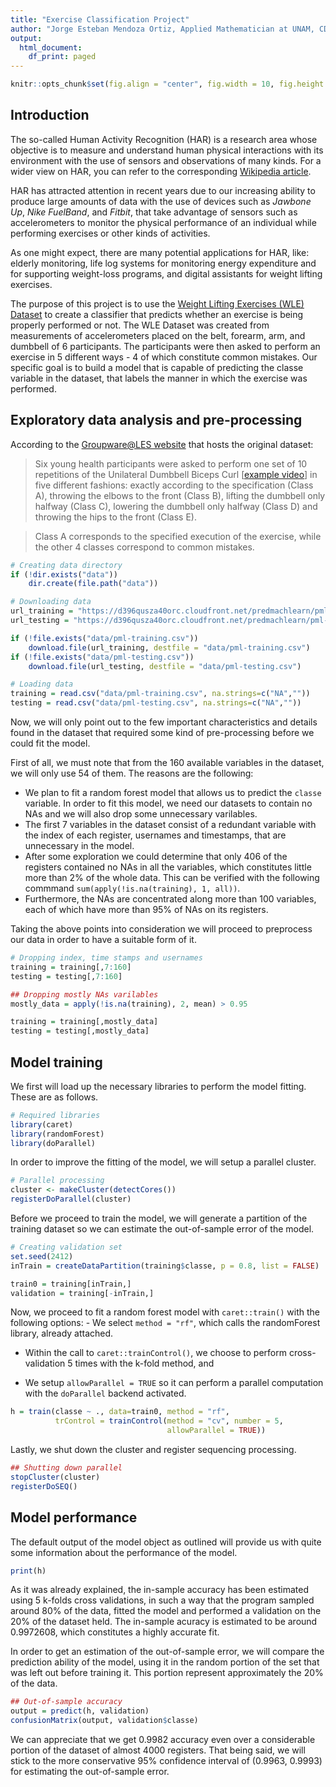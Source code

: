 ---
title: "Exercise Classification Project"
author: "Jorge Esteban Mendoza Ortiz, Applied Mathematician at UNAM, CDMX."
output:
  html_document:
    df_print: paged
---

```{r setup, include=FALSE}
knitr::opts_chunk$set(fig.align = "center", fig.width = 10, fig.height = 4, cache = TRUE)
```

## Introduction
The so-called Human Activity Recognition (HAR) is a research area whose objective is to measure and understand human physical interactions with its environment with the use of sensors and observations of many kinds. For a wider view on HAR, you can refer to the corresponding [Wikipedia article](https://en.wikipedia.org/wiki/Activity_recognition).

HAR has attracted attention in recent years due to our increasing ability to produce large amounts of data with the use of devices such as _Jawbone Up_, _Nike FuelBand_, and _Fitbit_, that take advantage of sensors such as accelerometers to monitor the physical performance of an individual while performing exercises or other kinds of activities.

As one might expect, there are many potential applications for HAR, like: elderly monitoring, life log systems for monitoring energy expenditure and for supporting weight-loss programs, and digital assistants for weight lifting exercises.

The purpose of this project is to use the [Weight Lifting Exercises (WLE) Dataset](http://groupware.les.inf.puc-rio.br/har#weight_lifting_exercises) to create a classifier that predicts whether an exercise is being properly performed or not. The WLE Dataset was created from measurements of accelerometers placed on the belt, forearm, arm, and dumbbell of 6 participants. The participants were then asked to perform an exercise in 5 different ways - 4 of which constitute common mistakes. Our specific goal is to build a model that is capable of predicting the classe variable in the dataset, that labels the manner in which the exercise was performed.

## Exploratory data analysis and pre-processing
According to the [Groupware@LES website](http://groupware.les.inf.puc-rio.br/har#weight_lifting_exercises) that hosts the original dataset:

> Six young health participants were asked to perform one set of 10 repetitions of the Unilateral Dumbbell Biceps Curl [[example video](https://youtu.be/YxtwA7XRK_g)] in five different fashions: exactly according to the specification (Class A), throwing the elbows to the front (Class B), lifting the dumbbell only halfway (Class C), lowering the dumbbell only halfway (Class D) and throwing the hips to the front (Class E).

> Class A corresponds to the specified execution of the exercise, while the other 4 classes correspond to common mistakes.

```{r downloading}
# Creating data directory
if (!dir.exists("data"))
    dir.create(file.path("data"))

# Downloading data
url_training = "https://d396qusza40orc.cloudfront.net/predmachlearn/pml-training.csv"
url_testing = "https://d396qusza40orc.cloudfront.net/predmachlearn/pml-testing.csv"

if (!file.exists("data/pml-training.csv"))
    download.file(url_training, destfile = "data/pml-training.csv")
if (!file.exists("data/pml-testing.csv"))
    download.file(url_testing, destfile = "data/pml-testing.csv")
```

```{r loading}
# Loading data
training = read.csv("data/pml-training.csv", na.strings=c("NA",""))
testing = read.csv("data/pml-testing.csv", na.strings=c("NA",""))
```

Now, we will only point out to the few important characteristics and details found in the dataset that required some kind of pre-processing before we could fit the model.

First of all, we must note that from the 160 available variables in the dataset, we will only use 54 of them. The reasons are the following:

- We plan to fit a random forest model that allows us to predict the ```classe``` variable. In order to fit this model, we need our datasets to contain no NAs and we will also drop some unnecessary varilables.
- The first 7 variables in the dataset consist of a redundant variable with the index of each register, usernames and timestamps, that are unnecessary in the model.
- After some exploration we could determine that only 406 of the registers contained no NAs in all the variables, which constitutes little more than 2% of the whole data. This can be verified with the following commmand ```sum(apply(!is.na(training), 1, all))```.
- Furthermore, the NAs are concentrated along more than 100 variables, each of which have more than 95% of NAs on its registers.

Taking the above points into consideration we will proceed to preprocess our data in order to have a suitable form of it.

```{r preprocess}
# Dropping index, time stamps and usernames
training = training[,7:160]
testing = testing[,7:160]

## Dropping mostly NAs varilables
mostly_data = apply(!is.na(training), 2, mean) > 0.95

training = training[,mostly_data]
testing = testing[,mostly_data]
```

## Model training
We first will load up the necessary libraries to perform the model fitting. These are as follows.

```{r packages, message=FALSE}
# Required libraries
library(caret)
library(randomForest)
library(doParallel)
```

In order to improve the fitting of the model, we will setup a parallel cluster.

```{r parallelstart}
# Parallel processing
cluster <- makeCluster(detectCores())
registerDoParallel(cluster)
```

Before we proceed to train the model, we will generate a partition of the training dataset so we can estimate the out-of-sample error of the model.

```{r validation}
# Creating validation set
set.seed(2412)
inTrain = createDataPartition(training$classe, p = 0.8, list = FALSE)

train0 = training[inTrain,]
validation = training[-inTrain,]
```

Now, we proceed to fit a random forest model with ```caret::train()``` with the following options:
- We select ```method = "rf"```, which calls the randomForest library, already attached.

- Within the call to ```caret::trainControl()```, we choose to perform cross-validation 5 times with the k-fold method, and

- We setup ```allowParallel = TRUE``` so it can perform a parallel computation with the ```doParallel``` backend activated.

```{r train}
h = train(classe ~ ., data=train0, method = "rf",
          trControl = trainControl(method = "cv", number = 5, 
                                   allowParallel = TRUE))
```

Lastly, we shut down the cluster and register sequencing processing.

```{r parallelstop}
## Shutting down parallel
stopCluster(cluster)
registerDoSEQ()
```

## Model performance
The default output of the model object as outlined will provide us with quite some information about the performance of the model.
```{r insample}
print(h)
```

As it was already explained, the in-sample accuracy has been estimated using 5 k-folds cross validations, in such a way that the program sampled around 80% of the data, fitted the model and performed a validation on the 20% of the dataset held. The in-sample acuracy is estimated to be around 0.9972608, which constitutes a highly accurate fit.

In order to get an estimation of the out-of-sample error, we will compare the prediction ability of the model, using it in the random portion of the set that was left out before training it. This portion represent approximately the 20% of the data.

```{r outofsample}
## Out-of-sample accuracy
output = predict(h, validation)
confusionMatrix(output, validation$classe)
```

We can appreciate that we get 0.9982 accuracy even over a considerable portion of the dataset of almost 4000 registers. That being said, we will stick to the more conservative 95% confidence interval of (0.9963, 0.9993) for estimating the out-of-sample error.